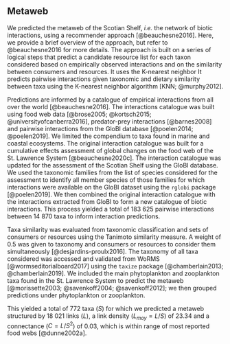 ## Metaweb {#metamodule}

We predicted the metaweb of the Scotian Shelf, *i.e.* the network of biotic interactions, using a recommender approach [@beauchesne2016]. Here, we provide a brief overview of the approach, but refer to @beauchesne2016 for more details. The approach is built on a series of logical steps that predict a candidate resource list for each taxon considered based on empirically observed interactions and on the similarity between consumers and resources. It uses the K-nearest neighbor It predicts pairwise interactions given taxonomic and dietary similarity between taxa using the K-nearest neighbor algorithm [KNN; @murphy2012]. 

Predictions are informed by a catalogue of empirical interactions from all over the world [@beauchesne2016]. The interactions catalogue was built using food web data [@brose2005; @kortsch2015; @universityofcanberra2016], predator-prey interactions [@barnes2008] and pairwise interactions from the GloBI database [@poelen2014; @poelen2019]. We limited the compendium to taxa found in marine and coastal ecosystems. The original interaction catalogue was built for a cumulative effects assessment of global changes on the food web of the St. Lawrence System [@beauchesne2020c]. The interaction catalogue was updated for the assessment of the Scotian Shelf using the GloBI database. We used the taxonomic families from the list of species considered for the assessment to identify all member species of those families for which interactions were available on the GloBI dataset using the `rglobi` package [@poelen2019]. We then combined the original interaction catalogue with the interactions extracted from GloBI to form a new catalogue of biotic interactions. This process yielded a total of 183 625 pairwise interactions between 14 870 taxa to inform interaction predictions. 

Taxa similarity was evaluated from taxonomic classification and sets of consumers or resources using the Tanimoto similarity measure. A weight of 0.5 was given to taxonomy and consumers or resources to consider them simultaneously [@desjardins-proulx2016]. The taxonomy of all taxa considered was accessed and validated from WoRMS [@wormseditorialboard2017] using the `taxize` package [@chamberlain2013; @chamberlain2019]. We included the main phytoplankton and zooplankton taxa found in the St. Lawrence System to predict the metaweb [@morissette2003; @savenkoff2004; @savenkoff2012]; we then grouped predictions under phytoplankton or zooplankton. 

This yielded a total of 772 taxa ($S$) for which we predicted a metaweb structured by 18 021 links ($L$), a link density ($L_{moy} = L/S$) of 23.34 and a connectance ($C = L/S^2$) of 0.03, which is within range of most reported food webs [@dunne2002a].
 
 
